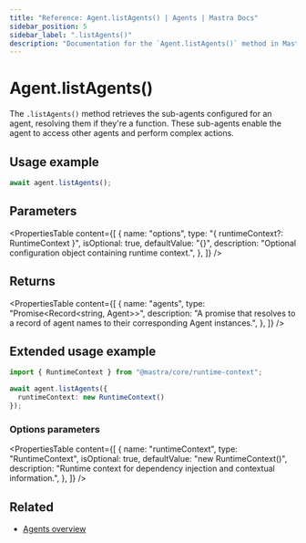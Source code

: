 ```yaml
---
title: "Reference: Agent.listAgents() | Agents | Mastra Docs"
sidebar_position: 5
sidebar_label: ".listAgents()"
description: "Documentation for the `Agent.listAgents()` method in Mastra agents, which retrieves the sub-agents that the agent can access."
---
```


# Agent.listAgents()

The `.listAgents()` method retrieves the sub-agents configured for an agent, resolving them if they're a function. These sub-agents enable the agent to access other agents and perform complex actions.

## Usage example

```typescript copy
await agent.listAgents();
```

## Parameters

<PropertiesTable
  content={[
    {
      name: "options",
      type: "{ runtimeContext?: RuntimeContext }",
      isOptional: true,
      defaultValue: "{}",
      description: "Optional configuration object containing runtime context.",
    },
  ]}
/>

## Returns

<PropertiesTable
  content={[
    {
      name: "agents",
      type: "Promise<Record<string, Agent>>",
      description: "A promise that resolves to a record of agent names to their corresponding Agent instances.",
    },
  ]}
/>

## Extended usage example

```typescript copy
import { RuntimeContext } from "@mastra/core/runtime-context";

await agent.listAgents({
  runtimeContext: new RuntimeContext()
});
```

### Options parameters

<PropertiesTable
  content={[
    {
      name: "runtimeContext",
      type: "RuntimeContext",
      isOptional: true,
      defaultValue: "new RuntimeContext()",
      description: "Runtime context for dependency injection and contextual information.",
    },
  ]}
/>

## Related

- [Agents overview](/docs/agents/overview)
